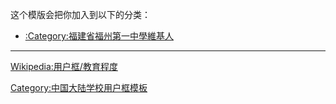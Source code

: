 {{Userbox
  |id =
  |id-c = white
  |info = 這個維基人是'''[[福建省福州第一中學|<span style="color:lightblue;">福建省福州第一中學</span>]]'''的校友、學生或老師。
  |info-c = red
  |info-s = 10
  |info-fc = white
  |border-c = red
}}
<includeonly>[[Category:福建省福州第一中學維基人|{{PAGENAME}}]]</includeonly>
<noinclude>
<div style="clear:both">
这个模版会把你加入到以下的分类：
*[[:Category:福建省福州第一中學維基人]]
----
[[Wikipedia:用户框/教育程度]]</div>
{{UF-hcard-part}}
[[Category:中国大陆学校用户框模板]]
</noinclude>